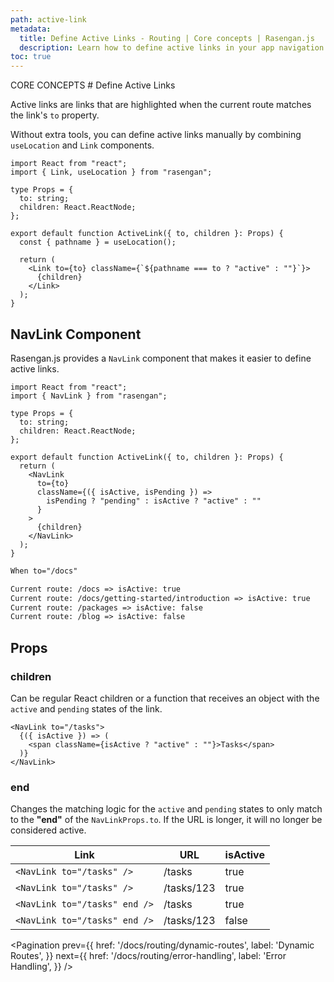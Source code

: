 ```yaml
---
path: active-link
metadata:
  title: Define Active Links - Routing | Core concepts | Rasengan.js
  description: Learn how to define active links in your app navigation bar.
toc: true
---
```



<span className="text-[12px] font-mono-regular text-foreground/60">
  CORE CONCEPTS
</span>
# Define Active Links

Active links are links that are highlighted when the current route matches the link's `to` property.

Without extra tools, you can define active links manually by combining `useLocation` and <Link to="/docs/api-reference/components/link">`Link`</Link> components.

```tsx title="src/components/ActiveLink.tsx" showLineNumbers {2,10}
import React from "react";
import { Link, useLocation } from "rasengan";

type Props = {
  to: string;
  children: React.ReactNode;
};

export default function ActiveLink({ to, children }: Props) {
  const { pathname } = useLocation();

  return (
    <Link to={to} className={`${pathname === to ? "active" : ""}`}>
      {children}
    </Link>
  );
}
```

## NavLink Component

Rasengan.js provides a `NavLink` component that makes it easier to define active links.

```tsx title="src/components/NavLink.tsx" showLineNumbers {2,11-18}
import React from "react";
import { NavLink } from "rasengan";

type Props = {
  to: string;
  children: React.ReactNode;
};

export default function ActiveLink({ to, children }: Props) {
  return (
    <NavLink 
      to={to} 
      className={({ isActive, isPending }) =>
        isPending ? "pending" : isActive ? "active" : ""
      }
    >
      {children}
    </NavLink>
  );
}
```

<AlertWithDescription
  title="Active state"
  description="The `NavLink` component becomes active when the current route start with the `to` prop value."
  status="info"
/>

```txt
When to="/docs"

Current route: /docs => isActive: true
Current route: /docs/getting-started/introduction => isActive: true
Current route: /packages => isActive: false
Current route: /blog => isActive: false
```

## Props

### children

Can be regular React children or a function that receives an object with the `active` and `pending` states of the link.

```tsx
<NavLink to="/tasks">
  {({ isActive }) => (
    <span className={isActive ? "active" : ""}>Tasks</span>
  )}
</NavLink>
```

### end 

Changes the matching logic for the `active` and `pending` states to only match to the **"end"** of the `NavLinkProps.to`. If the URL is longer, it will no longer be considered active.

| Link	                      | URL	           | isActive |
| --------------------------- | -------------- | -------- |
| `<NavLink to="/tasks" />`     | /tasks         | true     |
| `<NavLink to="/tasks" />`     | /tasks/123     | true     |
| `<NavLink to="/tasks" end />` | /tasks         | true     |
| `<NavLink to="/tasks" end />` | /tasks/123     | false    |

<AlertWithLink
  title="Learn more about NavLink"
  status="info"
  link="https://reactrouter.com/api/components/NavLink"
/>


<Pagination 
  prev={{
    href: '/docs/routing/dynamic-routes',
    label: 'Dynamic Routes',
  }}
  next={{
    href: '/docs/routing/error-handling',
    label: 'Error Handling',
  }}
/>